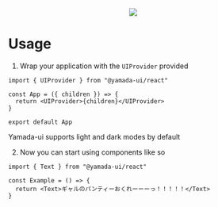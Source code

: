 
<Meta title="Documents / Welcome" />

<JSX>
  <Center mb="16">
    <Image
      w="full"
      maxW="xl"
      src="https://raw.githubusercontent.com/hirotomoyamada/yamada-ui/main/logo/logo-colored@2x.png"
    />
  </Center>
</JSX>

# Usage

1. Wrap your application with the `UIProvider` provided

```tsx
import { UIProvider } from "@yamada-ui/react"

const App = ({ children }) => {
  return <UIProvider>{children}</UIProvider>
}

export default App
```

Yamada-ui supports light and dark modes by default

2. Now you can start using components like so

```tsx
import { Text } from "@yamada-ui/react"

const Example = () => {
  return <Text>ギャルのパンティーおくれーーーっ！！！！！</Text>
}
```
